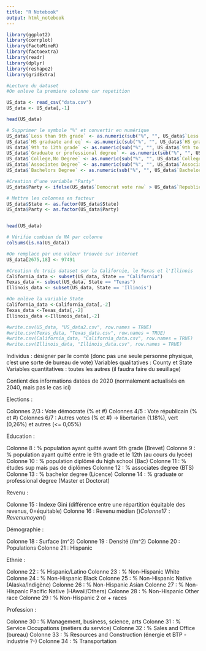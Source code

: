 ```yaml
---
title: "R Notebook"
output: html_notebook
---
```


```r
library(ggplot2)
library(corrplot)
library(FactoMineR)
library(factoextra)
library(readr)
library(dplyr)
library(reshape2)
library(gridExtra)
```

```r
#Lecture du dataset
#On enleve la premiere colonne car repetition

US_data <- read_csv("data.csv")
US_data <- US_data[,-1]

head(US_data)
```

```r
# Supprimer le symbole "%" et convertir en numérique
US_data$`Less than 9th grade` <- as.numeric(sub("%", "", US_data$`Less than 9th grade`))
US_data$`HS graduate and eq` <- as.numeric(sub("%", "", US_data$`HS graduate and eq`))
US_data$`9th to 12th grade` <- as.numeric(sub("%", "", US_data$`9th to 12th grade`))
US_data$`Graduate or professional degree` <- as.numeric(sub("%", "", US_data$`Graduate or professional degree`))
US_data$`College,No Degree` <- as.numeric(sub("%", "", US_data$`College,No Degree`))
US_data$`Associates Degree` <- as.numeric(sub("%", "", US_data$`Associates Degree`))
US_data$`Bachelors Degree` <- as.numeric(sub("%", "", US_data$`Bachelors Degree`))

#Creation d'une variable "Party"
US_data$Party <- ifelse(US_data$`Democrat vote raw` > US_data$`Republican vote raw`, "Democrat", "Republican")

# Mettre les colonnes en facteur
US_data$State <- as.factor(US_data$State)
US_data$Party <- as.factor(US_data$Party)


head(US_data)
```

```r
# Vérifie combien de NA par colonne
colSums(is.na(US_data))  

#On remplace par une valeur trouvée sur internet
US_data[2675,18] <- 97491

```

```r
#Creation de trois dataset sur la Californie, le Texas et l'Illinois
California_data <- subset(US_data, State == "California")
Texas_data <- subset(US_data, State == "Texas")
Illinois_data <- subset(US_data, State == 'Illinois')

#On enlève la variable State
California_data <-California_data[,-2]
Texas_data <-Texas_data[,-2]
Illinois_data <-Illinois_data[,-2]
```

```r
#write.csv(US_data, "US_data2.csv", row.names = TRUE)
#write.csv(Texas_data, "Texas_data.csv", row.names = TRUE)
#write.csv(California_data, "California_data.csv", row.names = TRUE)
#write.csv(Illinois_data, "Illinois_data.csv", row.names = TRUE)
```



Individus : désigner par le comté (donc pas une seule personne physique, c'est une sorte de bureau de vote)
Variables qualitatives : County et State
Variables quantitatives : toutes les autres (il faudra faire du seuillage)

Contient des informations datées de 2020 (normalement actualisés en 2040, mais pas le cas ici)

Elections : 

Colonnes 2/3 : Vote démocrate (% et #)
Colonnes 4/5 : Vote républicain (% et #)
Colonnes 6/7 : Autres votes (% et #) -> libertarien (1.18%), vert (0,26%) et autres (<= 0,05%)

Education : 

Colonne 8 : % population ayant quitté avant 9th grade (Brevet)
Colonne 9 : % population ayant quitté entre le 9th grade et le 12th (au cours du lycée)
Colonne 10 : % population diplômé du high school (Bac)
Colonne 11 : % études sup mais pas de diplômes
Colonne 12 : % associates degree (BTS)
Colonne 13 : % bachelor degree (Licence)
Colonne 14 : % graduate or professional degree (Master et Doctorat)

Revenu :

Colonne 15 : Indexe Gini (différence entre une répartition équitable des revenus, 0=équitable)
Colonne 16 : Revenu médian ($)
Colonne 17 : Revenu moyen ($)

Démographie :

Colonne 18 : Surface (m^2)
Colonne 19 : Densité (/m^2)
Colonne 20 : Populations
Colonne 21 : Hispanic

Ethnie :

Colonne 22 : % Hispanic/Latino
Colonne 23 : % Non-Hispanic White
Colonne 24 : % Non-Hispanic Black
Colonne 25 : % Non-Hispanic Native (Alaska/Indigène)
Colonne 26 : % Non-Hispanic Asian
Colonne 27 : % Non-Hispanic Pacific Native (HAwaii/Others)
Colonne 28 : % Non-Hispanic Other race
Colonne 29 : % Non-Hispanic 2 or + races

Profession :

Colonne 30 : % Management, business, science, arts 
Colonne 31 : % Service Occupations (métiers du service)
Colonne 32 : % Sales and Office (bureau)
Colonne 33 : % Resources and Construction (énergie et BTP -industrie ?-)
Colonne 34 : % Transportation




